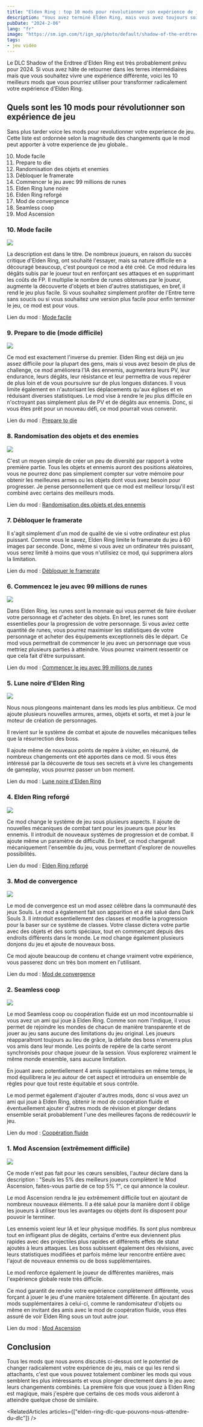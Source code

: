 ```yaml
---
title: "Elden Ring : top 10 mods pour révolutionner son expérience de jeu."
description: "Vous avez terminé Elden Ring, mais vous avez toujours soif de cette sensation de découverte. Voici une liste de mods qui pourraient vous aider à trouver votre prochaine aventure dans l'Entre terre."
pubDate: "2024-2-06"
lang: "fr"
image: "https://sm.ign.com/t/ign_ap/photo/default/shadow-of-the-erdtree-3-1677574530364_unn3.1080.jpg"
tags:
- jeu vidéo
---
```



Le DLC Shadow of the Erdtree d'Elden Ring est très probablement prévu pour 2024. Si vous avez hâte de retourner dans les terres intermédiaires mais que vous souhaitez vivre une expérience différente, voici les 10 meilleurs mods que vous pourriez utiliser pour transformer radicalement votre expérience d'Elden Ring.

## Quels sont les 10 mods pour révolutionner son expérience de jeu

Sans plus tarder voice les mods pour revolutionner votre experience de jeu. Cette liste est ordonnée selon la magnitude des changements que le mod peut apporter à votre experience de jeu globale..

10. Mode facile
9. Prepare to die
8. Randomisation des objets et enemies
7. Débloquer le framerate
6. Commencer le jeu avec 99 millions de runes
5. Elden Ring lune noire
4. Elden Ring reforgé
3. Mod de convergence
2. Seamless coop
1. Mod Ascension


### 10. Mode facile
<Image src="https://static1.srcdn.com/wordpress/wp-content/uploads/2022/04/Elden-Ring-How-to-Install-Play-Easy-Mode-Mod.jpg" />


La description est dans le titre. De nombreux joueurs, en raison du succès critique d'Elden Ring, ont souhaité l'essayer, mais sa nature difficile en a découragé beaucoup, c'est pourquoi ce mod a été créé. Ce mod réduira les dégâts subis par le joueur tout en renforçant ses attaques et en supprimant les coûts de FP. Il multiplie le nombre de runes obtenues par le joueur, augmente la découverte d'objets et bien d'autres statistiques, en bref, il rend le jeu plus facile. Si vous souhaitez simplement profiter de l'Entre terre sans soucis ou si vous souhaitez une version plus facile pour enfin terminer le jeu, ce mod est pour vous.


Lien du mod : [Mode facile](https://www.nexusmods.com/eldenring/mods/146)


### 9. Prepare to die (mode difficile)
<Image src="https://cdn.wccftech.com/wp-content/uploads/2022/05/Elden-Ring-Hard-Mode.jpg" />


Ce mod est exactement l'inverse du premier. Elden Ring est déjà un jeu assez difficile pour la plupart des gens, mais si vous avez besoin de plus de challenge, ce mod améliorera l'IA des ennemis, augmentera leurs PV, leur endurance, leurs dégâts, leur résistance et leur permettra de vous repérer de plus loin et de vous poursuivre sur de plus longues distances. Il vous limite également en n'autorisant les déplacements qu'aux églises et en réduisant diverses statistiques. Le mod vise à rendre le jeu plus difficile en n'octroyant pas simplement plus de PV et de dégâts aux ennemis. Donc, si vous êtes prêt pour un nouveau défi, ce mod pourrait vous convenir.


Lien du mod : [Prepare to die](https://www.nexusmods.com/eldenring/mods/161)


### 8. Randomisation des objets et des enemies
<Image src="https://cdn.gameleap.com/images/articles/art_ciY7-O91ON/art-img_mTbQ0mjoE/1x.webp" caption="Random boss" />


C'est un moyen simple de créer un peu de diversité par rapport à votre première partie. Tous les objets et ennemis auront des positions aléatoires, vous ne pourrez donc pas simplement compter sur votre mémoire pour obtenir les meilleures armes ou les objets dont vous avez besoin pour progresser. Je pense personnellement que ce mod est meilleur lorsqu'il est combiné avec certains des meilleurs mods.


Lien du mod : [Randomisation des objets et des ennemis](https://www.nexusmods.com/eldenring/mods/428)


### 7. Débloquer le framerate
Il s'agit simplement d'un mod de qualité de vie si votre ordinateur est plus puissant. Comme vous le savez, Elden Ring limite le framerate du jeu à 60 images par seconde. Donc, même si vous avez un ordinateur très puissant, vous serez limité à moins que vous n'utilisiez ce mod, qui supprimera alors la limitation.


Lien du mod : [Débloquer le framerate](https://www.nexusmods.com/eldenring/mods/216)


### 6. Commencez le jeu avec 99 millions de runes
<Image src="https://cdn.wccftech.com/wp-content/uploads/2021/08/Elden-Ring-art-scaled.jpg-scaled.jpg" />


Dans Elden Ring, les runes sont la monnaie qui vous permet de faire évoluer votre personnage et d'acheter des objets. En bref, les runes sont essentielles pour la progression de votre personnage. Si vous aviez cette quantité de runes, vous pourrez maximiser les statistiques de votre personnage et acheter des équipements exceptionnels dès le départ. Ce mod vous permettrait de commencer le jeu avec un personnage que vous mettriez plusieurs parties à atteindre. Vous pourrez vraiment ressentir ce que cela fait d'être surpuissant.


Lien du mod : [Commencer le jeu avec 99 millions de runes](https://www.nexusmods.com/eldenring/mods/73)


### 5. Lune noire d'Elden Ring
<Image src="https://images.ladbible.com/resize?type=jpeg&quality=70&width=1200&fit=contain&gravity=auto&url=https://images.ladbiblegroup.com/v3/assets/bltbc1876152fcd9f07/blt204f2ac373ea0f3c/654397b4c2dd84040649ad93/elden.png" />


Nous nous plongeons maintenant dans les mods les plus ambitieux. Ce mod ajoute plusieurs nouvelles armures, armes, objets et sorts, et met à jour le moteur de création de personnages.


Il revient sur le système de combat et ajoute de nouvelles mécaniques telles que la résurrection des boss.


Il ajoute même de nouveaux points de repère à visiter, en résumé, de nombreux changements ont été apportés dans ce mod. Si vous êtes intéressé par la découverte de tous ses secrets et à vivre les changements de gameplay, vous pourrez passer un bon moment.


Lien du mod : [Lune noire d'Elden Ring](https://www.nexusmods.com/eldenring/mods/2604)


### 4. Elden Ring reforgé
<Image src="https://static0.gamerantimages.com/wordpress/wp-content/uploads/2023/12/elden-ring-reforged-mod-explained.jpg" />


Ce mod change le système de jeu sous plusieurs aspects. Il ajoute de nouvelles mécaniques de combat tant pour les joueurs que pour les ennemis. Il introduit de nouveaux systèmes de progression et de combat. Il ajoute même un paramètre de difficulté. En bref, ce mod changerait mécaniquement l'ensemble du jeu, vous permettant d'explorer de nouvelles possibilités.


Lien du mod : [Elden Ring reforgé](https://www.nexusmods.com/eldenring/mods/541)


### 3. Mod de convergence
<Image src="https://i.ytimg.com/vi/k6HWPQzJfn8/maxresdefault.jpg" />


Le mod de convergence est un mod assez célèbre dans la communauté des jeux Souls. Le mod a également fait son apparition et a été salué dans Dark Souls 3. Il introduit essentiellement des classes et modifie la progression pour la baser sur ce système de classes. Votre classe dictera votre partie avec des objets et des sorts spéciaux, tout en commençant depuis des endroits différents dans le monde. Le mod change également plusieurs donjons du jeu et ajoute de nouveaux boss.


Ce mod ajoute beaucoup de contenu et change vraiment votre expérience, vous passerez donc un très bon moment en l'utilisant.


Lien du mod : [Mod de convergence](https://www.nexusmods.com/eldenring/mods/3419)


### 2. Seamless coop
<Image src="https://static1.srcdn.com/wordpress/wp-content/uploads/2022/06/Elden-Ring-Seamless-Coop-Mod.jpg" />


Le mod Seamless coop ou coopération fluide est un mod incontournable si vous avez un ami qui joue à Elden Ring. Comme son nom l'indique, il vous permet de rejoindre les mondes de chacun de manière transparente et de jouer au jeu sans aucune des limitations du jeu original. Les joueurs réapparaîtront toujours au lieu de grâce, la défaite des boss n'enverra plus vos amis dans leur monde. Les points de repère de la carte seront synchronisés pour chaque joueur de la session. Vous explorerez vraiment le même monde ensemble, sans aucune limitation.


En jouant avec potentiellement 4 amis supplémentaires en même temps, le mod équilibrera le jeu autour de cet aspect et introduira un ensemble de règles pour que tout reste équitable et sous contrôle.


Le mod permet également d'ajouter d'autres mods, donc si vous avez un ami qui joue à Elden Ring, obtenir le mod de coopération fluide et éventuellement ajouter d'autres mods de révision et plonger dedans ensemble serait probablement l'une des meilleures façons de redécouvrir le jeu.


Lien du mod : [Coopération fluide](https://www.nexusmods.com/eldenring/mods/510)


### 1. Mod Ascension (extrêmement difficile)
<Image src="https://staticdelivery.nexusmods.com/mods/4333/images/thumbnails/1019/1019-1700175988-2130551091.png" />


Ce mode n'est pas fait pour les cœurs sensibles, l'auteur déclare dans la description : "Seuls les 5% des meilleurs joueurs complètent le Mod Ascension, faites-vous partie de ce top 5% ?", ce qui annonce la couleur.


Le mod Ascension rendra le jeu extrêmement difficile tout en ajoutant de nombreux nouveaux éléments. Il a été salué pour la manière dont il oblige les joueurs à utiliser tous les avantages ou objets dont ils disposent pour pouvoir le terminer.


Les ennemis voient leur IA et leur physique modifiés. Ils sont plus nombreux tout en infligeant plus de dégâts, certains d'entre eux deviennent plus rapides avec des projectiles plus rapides et différents effets de statut ajoutés à leurs attaques. Les boss subissent également des révisions, avec leurs statistiques modifiées et parfois même leur rencontre entière avec l'ajout de nouveaux ennemis ou de boss supplémentaires.


Le mod renforce également le joueur de différentes manières, mais l'expérience globale reste très difficile.


Ce mod garantit de rendre votre expérience complètement différente, vous forçant à jouer le jeu d'une manière totalement différente. En ajoutant des mods supplémentaires à celui-ci, comme le randomisateur d'objets ou même en invitant des amis avec le mod de coopération fluide, vous êtes assuré de voir Elden Ring sous un tout autre jour.


Lien du mod : [Mod Ascension](https://www.nexusmods.com/eldenring/mods/1019)


## Conclusion
Tous les mods que nous avons discutés ci-dessus ont le potentiel de changer radicalement votre expérience de jeu, mais ce qui les rend si attachants, c'est que vous pouvez totalement combiner les mods qui vous semblent les plus intéressants et vous plonger directement dans le jeu avec leurs changements combinés. La première fois que vous jouez à Elden Ring est magique, mais j'espère que certains de ces mods vous aideront à atteindre quelque chose de similaire.


<RelatedArticles  articles={["elden-ring-dlc-que-pouvons-nous-attendre-du-dlc"]} />